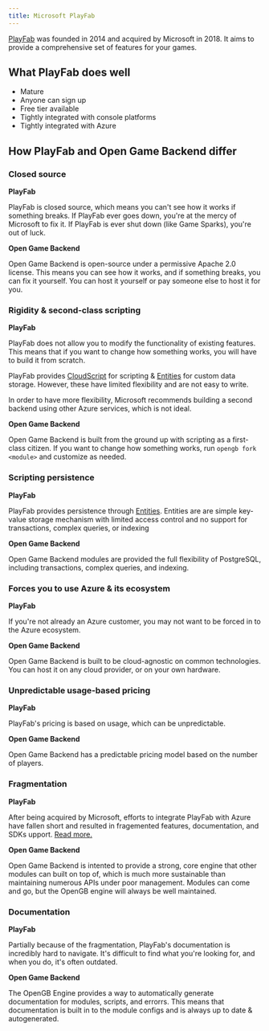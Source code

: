 ```yaml
---
title: Microsoft PlayFab
---
```


[PlayFab](https://playfab.com/) was founded in 2014 and acquired by Microsoft in 2018. It aims to provide a comprehensive set of features for your games.

## What PlayFab does well

- Mature
- Anyone can sign up
- Free tier available
- Tightly integrated with console platforms
- Tightly integrated with Azure

## How PlayFab and Open Game Backend differ

### Closed source

**PlayFab**

PlayFab is closed source, which means you can't see how it works if something breaks. If PlayFab ever goes down, you're at the mercy of Microsoft to fix it. If PlayFab is ever shut down (like Game Sparks), you're out of luck.

**Open Game Backend**

Open Game Backend is open-source under a permissive Apache 2.0 license. This means you can see how it works, and if something breaks, you can fix it yourself. You can host it yourself or pay someone else to host it for you.

### Rigidity & second-class scripting

**PlayFab**

PlayFab does not allow you to modify the functionality of existing features. This means that if you want to change how something works, you will have to build it from scratch.

PlayFab provides [CloudScript](https://learn.microsoft.com/en-us/gaming/playfab/features/automation/cloudscript/) for scripting & [Entities](https://learn.microsoft.com/en-us/gaming/playfab/features/entities/) for custom data storage. However, these have limited flexibility and are not easy to write.

In order to have more flexibility, Microsoft recommends building a second backend using other Azure services, which is not ideal.

**Open Game Backend**

Open Game Backend is built from the ground up with scripting as a first-class citizen. If you want to change how something works, run `opengb fork <module>` and customize as needed.

### Scripting persistence

**PlayFab**

PlayFab provides persistence through [Entities](https://learn.microsoft.com/en-us/gaming/playfab/features/entities/). Entities are are simple key-value storage mechanism with limited access control and no support for transactions, complex queries, or indexing

**Open Game Backend**

Open Game Backend modules are provided the full flexibility of PostgreSQL, including transactions, complex queries, and indexing.

### Forces you to use Azure & its ecosystem

**PlayFab**

If you're not already an Azure customer, you may not want to be forced in to the Azure ecosystem.

**Open Game Backend**

Open Game Backend is built to be cloud-agnostic on common technologies. You can host it on any cloud provider, or on your own hardware.

### Unpredictable usage-based pricing

**PlayFab**

PlayFab's pricing is based on usage, which can be unpredictable.

**Open Game Backend**

Open Game Backend has a predictable pricing model based on the number of players.

### Fragmentation

**PlayFab**

After being acquired by Microsoft, efforts to integrate PlayFab with Azure have fallen short and resulted in fragemented features, documentation, and SDKs upport. [Read more.](https://medium.com/@imperium42/the-silent-death-of-playfab-29614f5b9f15)

**Open Game Backend**

Open Game Backend is intented to provide a strong, core engine that other modules can built on top of, which is much more sustainable than maintaining numerous APIs under poor management. Modules can come and go, but the OpenGB engine will always be well maintained.

### Documentation

**PlayFab**

Partially because of the fragmentation, PlayFab's documentation is incredibly hard to navigate. It's difficult to find what you're looking for, and when you do, it's often outdated.

**Open Game Backend**

The OpenGB Engine provides a way to automatically generate documentation for modules, scripts, and errorrs. This means that documentation is built in to the module configs and is always up to date & autogenerated.
